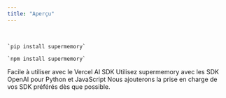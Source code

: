 ```yaml
---
title: "Aperçu"
---
```


<Columns cols={2}>
  <Card title="SDKs natifs Python et TypeScript/JS" icon="code" href="/fr/memory-api/sdks/native">
    <br />

    `pip install supermemory`

    `npm install supermemory`
  </Card>

  <Card title="Plugin pour SDK d’IA" icon="triangle" href="/fr/ai-sdk/overview">
    Facile à utiliser avec le Vercel AI SDK
  </Card>

  <Card title="Plugins pour le SDK OpenAI" icon="sparkles" href="/fr/memory-api/sdks/openai-plugins">
    Utilisez supermemory avec les SDK OpenAI pour Python et JavaScript
  </Card>

  <Card title="Demander d’autres plugins" icon="life-buoy" href="mailto:dhravya@supermemory.com">
    Nous ajouterons la prise en charge de vos SDK préférés dès que possible.
  </Card>
</Columns>